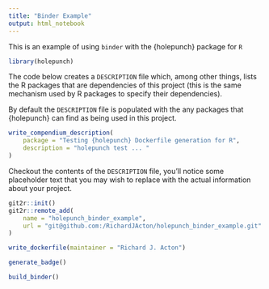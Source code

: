 ```yaml
---
title: "Binder Example"
output: html_notebook
---
```


This is an example of using `binder` with the {holepunch} package for `R`

```r
library(holepunch)
```

The code below creates a `DESCRIPTION` file which, among other things, lists the R packages that are dependencies of this project (this is the same mechanism used by R packages to specify their dependencies). 

By default the `DESCRIPTION` file is populated with the any packages that {holepunch} can find as being used in this project.

```r
write_compendium_description(
	package = "Testing {holepunch} Dockerfile generation for R", 
	description = "holepunch test ... "
)
```

Checkout the contents of the `DESCRIPTION` file, you'll notice some placeholder text that you may wish to replace with the actual information about your project.

```r
git2r::init()
git2r::remote_add(
	name = "holepunch_binder_example",
	url = "git@github.com:/RichardJActon/holepunch_binder_example.git"
)
```


```r
write_dockerfile(maintainer = "Richard J. Acton") 
```

```r
generate_badge()
```

```r
build_binder()
```

